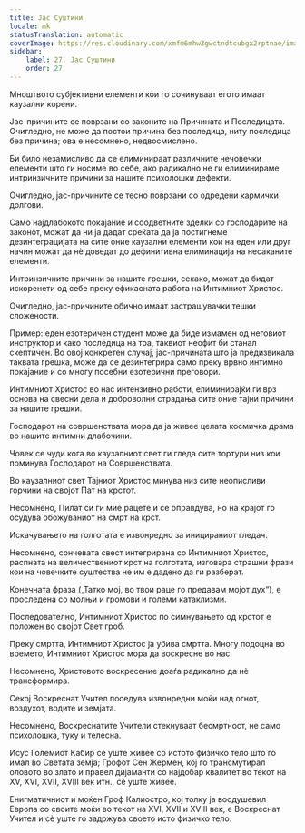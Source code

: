 ```yaml
---
title: Јас Суштини
locale: mk
statusTranslation: automatic
coverImage: https://res.cloudinary.com/xmfm6mhw3gwctndtcubgx2rptnae/image/upload/v1741354419/small_cover_la_gran_rebelion_28716e29d2.webp
sidebar:
    label: 27. Јас Суштини
    order: 27
---
```

Мноштвото субјективни елементи кои го сочинуваат егото имаат каузални корени.

Јас-причините се поврзани со законите на Причината и Последицата. Очигледно, не може да постои причина без последица, ниту последица без причина; ова е несомнено, недвосмислено.

Би било незамисливо да се елиминираат различните нечовечки елементи што ги носиме во себе, ако радикално не ги елиминираме интринзичните причини за нашите психолошки дефекти.

Очигледно, јас-причините се тесно поврзани со одредени кармички долгови.

Само најдлабокото покајание и соодветните зделки со господарите на законот, можат да ни ја дадат среќата да ја постигнеме дезинтеграцијата на сите оние каузални елементи кои на еден или друг начин можат да нè доведат до дефинитивна елиминација на несаканите елементи.

Интринзичните причини за нашите грешки, секако, можат да бидат искоренети од себе преку ефикасната работа на Интимниот Христос.

Очигледно, јас-причините обично имаат застрашувачки тешки сложености.

Пример: еден езотеричен студент може да биде измамен од неговиот инструктор и како последица на тоа, таквиот неофит би станал скептичен. Во овој конкретен случај, јас-причината што ја предизвикала таквата грешка, може да се дезинтегрира само преку врвно интимно покајание и со многу посебни езотерични преговори.

Интимниот Христос во нас интензивно работи, елиминирајќи ги врз основа на свесни дела и доброволни страдања сите оние тајни причини за нашите грешки.

Господарот на совршенствата мора да ја живее целата космичка драма во нашите интимни длабочини.

Човек се чуди кога во каузалниот свет ги гледа сите тортури низ кои поминува Господарот на Совршенствата.

Во каузалниот свет Тајниот Христос минува низ сите неописливи горчини на својот Пат на крстот.

Несомнено, Пилат си ги мие рацете и се оправдува, но на крајот го осудува обожуваниот на смрт на крст.

Искачувањето на голготата е извонредно за иницираниот гледач.

Несомнено, сончевата свест интегрирана со Интимниот Христос, распната на величествениот крст на голготата, изговара страшни фрази кои на човечките суштества не им е дадено да ги разберат.

Конечната фраза („Татко мој, во твои раце го предавам мојот дух“), е проследена со молњи и громови и големи катаклизми.

Последователно, Интимниот Христос по симнувањето од крстот е положен во својот Свет гроб.

Преку смртта, Интимниот Христос ја убива смртта. Многу подоцна во времето, Интимниот Христос мора да воскресне во нас.

Несомнено, Христовото воскресение доаѓа радикално да нè трансформира.

Секој Воскреснат Учител поседува извонредни моќи над огнот, воздухот, водите и земјата.

Несомнено, Воскреснатите Учители стекнуваат бесмртност, не само психолошка, туку и телесна.

Исус Големиот Кабир сè уште живее со истото физичко тело што го имал во Светата земја; Грофот Сен Жермен, кој го трансмутирал оловото во злато и правел дијаманти со најдобар квалитет во текот на XV, XVI, XVII, XVIII век итн., сè уште живее.

Енигматичниот и моќен Гроф Калиостро, кој толку ја воодушевил Европа со своите моќи во текот на XVI, XVII и XVIII век, е Воскреснат Учител и сè уште го задржува своето исто физичко тело.

